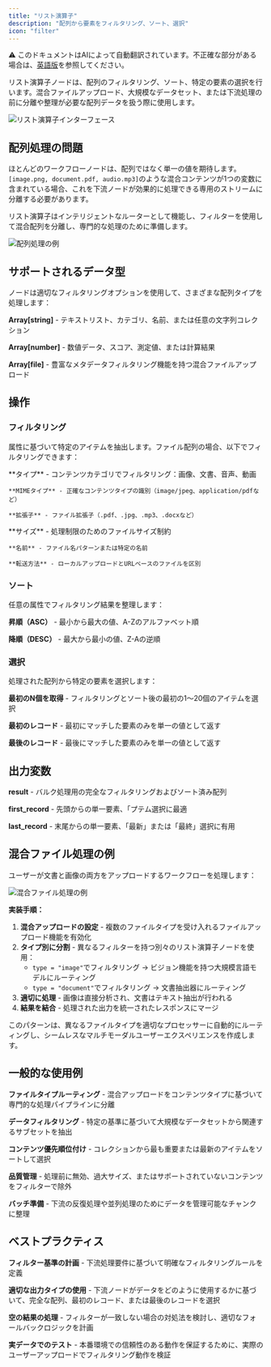 ```yaml
---
title: "リスト演算子"
description: "配列から要素をフィルタリング、ソート、選択"
icon: "filter"
---
```


<Note> ⚠️ このドキュメントはAIによって自動翻訳されています。不正確な部分がある場合は、[英語版](/en/documentation/pages/nodes/list-operator)を参照してください。</Note>


リスト演算子ノードは、配列のフィルタリング、ソート、特定の要素の選択を行います。混合ファイルアップロード、大規模なデータセット、または下流処理の前に分離や整理が必要な配列データを扱う際に使用します。

<Frame caption="リスト演算子ノードインターフェース">
  <img src="https://assets-docs.dify.ai/dify-enterprise-mintlify/en/guides/workflow/node/522a0c932aab93d4f3970168412f759e.png" alt="リスト演算子インターフェース" />
</Frame>

## 配列処理の問題

ほとんどのワークフローノードは、配列ではなく単一の値を期待します。`[image.png, document.pdf, audio.mp3]`のような混合コンテンツが1つの変数に含まれている場合、これを下流ノードが効果的に処理できる専用のストリームに分離する必要があります。

リスト演算子はインテリジェントなルーターとして機能し、フィルターを使用して混合配列を分離し、専門的な処理のために準備します。

<Frame caption="配列処理ワークフローの例">
  <img src="https://assets-docs.dify.ai/dify-enterprise-mintlify/en/guides/workflow/node/812d1b2f167065e17df8392b2cb3cc8a.png" alt="配列処理の例" />
</Frame>

## サポートされるデータ型

ノードは適切なフィルタリングオプションを使用して、さまざまな配列タイプを処理します：

**Array[string]** - テキストリスト、カテゴリ、名前、または任意の文字列コレクション

**Array[number]** - 数値データ、スコア、測定値、または計算結果

**Array[file]** - 豊富なメタデータフィルタリング機能を持つ混合ファイルアップロード

## 操作

### フィルタリング

属性に基づいて特定のアイテムを抽出します。ファイル配列の場合、以下でフィルタリングできます：

<Tabs>
  <Tab title="コンテンツプロパティ">
    **タイプ** - コンテンツカテゴリでフィルタリング：画像、文書、音声、動画
    
    **MIMEタイプ** - 正確なコンテンツタイプの識別（image/jpeg、application/pdfなど）
    
    **拡張子** - ファイル拡張子（.pdf、.jpg、.mp3、.docxなど）
  </Tab>
  
  <Tab title="ファイルプロパティ">
    **サイズ** - 処理制限のためのファイルサイズ制約
    
    **名前** - ファイル名パターンまたは特定の名前
    
    **転送方法** - ローカルアップロードとURLベースのファイルを区別
  </Tab>
</Tabs>

### ソート

任意の属性でフィルタリング結果を整理します：

**昇順（ASC）** - 最小から最大の値、A-Zのアルファベット順

**降順（DESC）** - 最大から最小の値、Z-Aの逆順

### 選択

処理された配列から特定の要素を選択します：

**最初のN個を取得** - フィルタリングとソート後の最初の1～20個のアイテムを選択

**最初のレコード** - 最初にマッチした要素のみを単一の値として返す

**最後のレコード** - 最後にマッチした要素のみを単一の値として返す

## 出力変数

**result** - バルク処理用の完全なフィルタリングおよびソート済み配列

**first_record** - 先頭からの単一要素、「プテム選択に最適

**last_record** - 末尾からの単一要素、「最新」または「最終」選択に有用

## 混合ファイル処理の例

ユーザーが文書と画像の両方をアップロードするワークフローを処理します：

<Frame caption="混合ファイル処理ワークフロー">
  <img src="https://assets-docs.dify.ai/dify-enterprise-mintlify/en/guides/workflow/node/610358293217e54b55b7e1d4d16bf83c.png" alt="混合ファイル処理の例" />
</Frame>

**実装手順：**

1. **混合アップロードの設定** - 複数のファイルタイプを受け入れるファイルアップロード機能を有効化
2. **タイプ別に分割** - 異なるフィルターを持つ別々のリスト演算子ノードを使用：
   - `type = "image"`でフィルタリング → ビジョン機能を持つ大規模言語モデルにルーティング
   - `type = "document"`でフィルタリング → 文書抽出器にルーティング
3. **適切に処理** - 画像は直接分析され、文書はテキスト抽出が行われる
4. **結果を結合** - 処理された出力を統一されたレスポンスにマージ

このパターンは、異なるファイルタイプを適切なプロセッサーに自動的にルーティングし、シームレスなマルチモーダルユーザーエクスペリエンスを作成します。

## 一般的な使用例

**ファイルタイプルーティング** - 混合アップロードをコンテンツタイプに基づいて専門的な処理パイプラインに分離

**データフィルタリング** - 特定の基準に基づいて大規模なデータセットから関連するサブセットを抽出

**コンテンツ優先順位付け** - コレクションから最も重要または最新のアイテムをソートして選択

**品質管理** - 処理前に無効、過大サイズ、またはサポートされていないコンテンツをフィルターで除外

**バッチ準備** - 下流の反復処理や並列処理のためにデータを管理可能なチャンクに整理

## ベストプラクティス

**フィルター基準の計画** - 下流処理要件に基づいて明確なフィルタリングルールを定義

**適切な出力タイプの使用** - 下流ノードがデータをどのように使用するかに基づいて、完全な配列、最初のレコード、または最後のレコードを選択

**空の結果の処理** - フィルターが一致しない場合の対処法を検討し、適切なフォールバックロジックを計画

**実データでのテスト** - 本番環境での信頼性のある動作を保証するために、実際のユーザーアップロードでフィルタリング動作を検証
